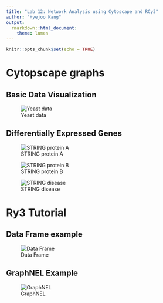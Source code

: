 ```yaml
---
title: "Lab 12: Network Analysis using Cytoscape and RCy3"
author: "Hyejoo Kang"
output:
  rmarkdown::html_document:
    theme: lumen
---
```


```r
knitr::opts_chunk$set(echo = TRUE)
```


# Cytopscape graphs

## Basic Data Visualization

![Yeast data](images/yeast.png)

## Differentially Expressed Genes

![STRING protein A](images/stringproteinA.png)

![STRING protein B](images/stringimageB.png)

![STRING disease](images/stringimageD.png)


# Ry3 Tutorial 

## Data Frame example
![Data Frame](images/dataframe.png)

## GraphNEL Example

![GraphNEL](images/vignette_image.png)
